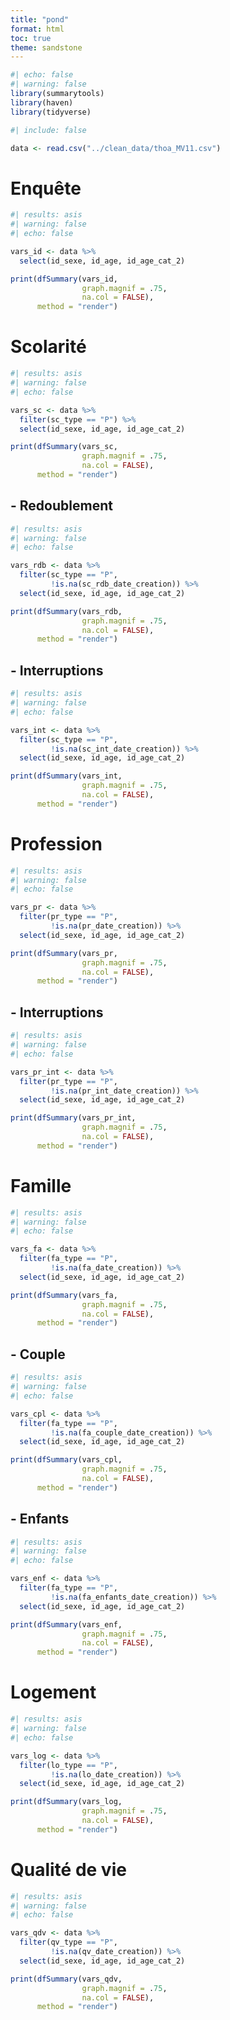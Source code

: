 ```yaml
---
title: "pond"
format: html
toc: true
theme: sandstone
---
```


```r
#| echo: false
#| warning: false
library(summarytools)
library(haven)
library(tidyverse)
```


```r
#| include: false

data <- read.csv("../clean_data/thoa_MV11.csv")

```


# Enquête
```r
#| results: asis
#| warning: false
#| echo: false

vars_id <- data %>% 
  select(id_sexe, id_age, id_age_cat_2)

print(dfSummary(vars_id,
                graph.magnif = .75,
                na.col = FALSE), 
      method = "render")
```


# Scolarité
```r
#| results: asis
#| warning: false
#| echo: false

vars_sc <- data %>% 
  filter(sc_type == "P") %>% 
  select(id_sexe, id_age, id_age_cat_2)

print(dfSummary(vars_sc,
                graph.magnif = .75,
                na.col = FALSE), 
      method = "render")
```



## - Redoublement
```r
#| results: asis
#| warning: false
#| echo: false

vars_rdb <- data %>% 
  filter(sc_type == "P",
         !is.na(sc_rdb_date_creation)) %>% 
  select(id_sexe, id_age, id_age_cat_2)

print(dfSummary(vars_rdb,
                graph.magnif = .75,
                na.col = FALSE), 
      method = "render")
```


## - Interruptions
```r
#| results: asis
#| warning: false
#| echo: false

vars_int <- data %>% 
  filter(sc_type == "P",
         !is.na(sc_int_date_creation)) %>% 
  select(id_sexe, id_age, id_age_cat_2)

print(dfSummary(vars_int,
                graph.magnif = .75,
                na.col = FALSE), 
      method = "render")
```



# Profession
```r
#| results: asis
#| warning: false
#| echo: false

vars_pr <- data %>% 
  filter(pr_type == "P",
         !is.na(pr_date_creation)) %>% 
  select(id_sexe, id_age, id_age_cat_2)

print(dfSummary(vars_pr,
                graph.magnif = .75,
                na.col = FALSE), 
      method = "render")
```


## - Interruptions
```r
#| results: asis
#| warning: false
#| echo: false

vars_pr_int <- data %>% 
  filter(pr_type == "P",
         !is.na(pr_int_date_creation)) %>% 
  select(id_sexe, id_age, id_age_cat_2)

print(dfSummary(vars_pr_int,
                graph.magnif = .75,
                na.col = FALSE), 
      method = "render")
```


# Famille
```r
#| results: asis
#| warning: false
#| echo: false

vars_fa <- data %>% 
  filter(fa_type == "P",
         !is.na(fa_date_creation)) %>% 
  select(id_sexe, id_age, id_age_cat_2)

print(dfSummary(vars_fa,
                graph.magnif = .75,
                na.col = FALSE), 
      method = "render")
```


## - Couple
```r
#| results: asis
#| warning: false
#| echo: false

vars_cpl <- data %>% 
  filter(fa_type == "P",
         !is.na(fa_couple_date_creation)) %>% 
  select(id_sexe, id_age, id_age_cat_2)

print(dfSummary(vars_cpl,
                graph.magnif = .75,
                na.col = FALSE), 
      method = "render")
```


## - Enfants
```r
#| results: asis
#| warning: false
#| echo: false

vars_enf <- data %>% 
  filter(fa_type == "P",
         !is.na(fa_enfants_date_creation)) %>% 
  select(id_sexe, id_age, id_age_cat_2)

print(dfSummary(vars_enf,
                graph.magnif = .75,
                na.col = FALSE), 
      method = "render")
```


# Logement
```r
#| results: asis
#| warning: false
#| echo: false

vars_log <- data %>% 
  filter(lo_type == "P",
         !is.na(lo_date_creation)) %>% 
  select(id_sexe, id_age, id_age_cat_2)

print(dfSummary(vars_log,
                graph.magnif = .75,
                na.col = FALSE), 
      method = "render")
```

# Qualité de vie
```r
#| results: asis
#| warning: false
#| echo: false

vars_qdv <- data %>% 
  filter(qv_type == "P",
         !is.na(qv_date_creation)) %>% 
  select(id_sexe, id_age, id_age_cat_2)

print(dfSummary(vars_qdv,
                graph.magnif = .75,
                na.col = FALSE), 
      method = "render")
```















